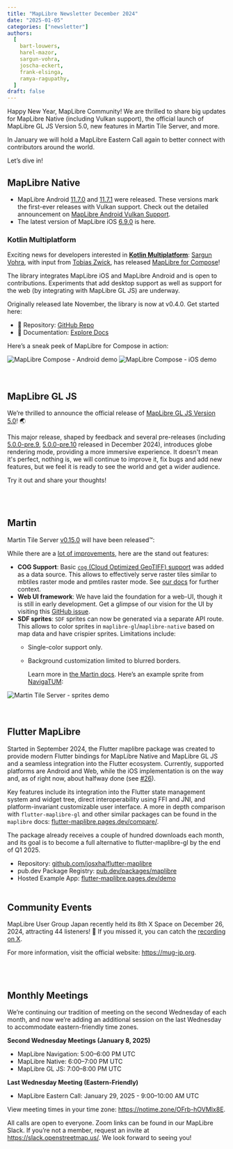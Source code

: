```yaml
---
title: "MapLibre Newsletter December 2024"
date: "2025-01-05"
categories: ["newsletter"]
authors:
  [
    bart-louwers,
    harel-mazor,
    sargun-vohra,
    joscha-eckert,
    frank-elsinga,
    ramya-ragupathy,
  ]
draft: false
---
```



Happy New Year, MapLibre Community! We are thrilled to share big updates for MapLibre Native (including Vulkan support), the official launch of MapLibre GL JS Version 5.0, new features in Martin Tile Server, and more.

In January we will hold a MapLibre Eastern Call again to better connect with contributors around the world.

Let’s dive in!

## MapLibre Native

- MapLibre Android [11.7.0](https://github.com/maplibre/maplibre-native/releases/tag/android-v11.7.0) and [11.7.1](https://github.com/maplibre/maplibre-native/releases/tag/android-v11.7.1) were released. These versions mark the first-ever releases with Vulkan support. Check out the detailed announcement on [MapLibre Android Vulkan Support](https://maplibre.org/news/2024-12-12-maplibre-android-vulkan/).
- The latest version of MapLibre iOS [6.9.0](https://github.com/maplibre/maplibre-native/releases/tag/ios-v6.9.0) is here.

### Kotlin Multiplatform

Exciting news for developers interested in [**Kotlin Multiplatform**](https://kotlinlang.org/docs/multiplatform.html): [Sargun Vohra](https://github.com/sargunv), with input from [Tobias Zwick](https://github.com/westnordost), has released [MapLibre for Compose](https://github.com/maplibre/maplibre-compose#maplibre-for-compose)!

The library integrates MapLibre iOS and MapLibre Android and is open to contributions. Experiments that add desktop support as well as support for the web (by integrating with MapLibre GL JS) are underway.

Originally released late November, the library is now at v0.4.0. Get started here:

- 📂 Repository: [GitHub Repo](https://github.com/maplibre/maplibre-compose)
- 📖 Documentation: [Explore Docs](https://maplibre.org/maplibre-compose/)

Here’s a sneak peek of MapLibre for Compose in action:

<div
  style={{
    display: "flex",
    justifyContent: "center",
    alignItems: "center",
    gap: "20px",
  }}
>
  <Image
    src={maplibre_compose_android}
    style={{
      maxWidth: "200px",
      width: "100%",
      height: "auto",
      display: "inline-block",
    }}
    alt="MapLibre Compose - Android demo"
  />
  <Image
    src={maplibre_compose_ios}
    style={{
      maxWidth: "200px",
      width: "100%",
      height: "auto",
      display: "inline-block",
    }}
    alt="MapLibre Compose - iOS demo"
  />
</div>
<br></br>

## MapLibre GL JS

We’re thrilled to announce the official release of [MapLibre GL JS Version 5.0](https://github.com/maplibre/maplibre-gl-js/releases/tag/v5.0.0)! 🌏

This major release, shaped by feedback and several pre-releases (including [5.0.0-pre.9](https://github.com/maplibre/maplibre-gl-js/releases/tag/v5.0.0-pre.9), [5.0.0-pre.10](https://github.com/maplibre/maplibre-gl-js/releases/tag/v5.0.0-pre.10) released in December 2024), introduces globe rendering mode, providing a more immersive experience.
It doesn't mean it's perfect, nothing is, we will continue to improve it, fix bugs and add new features, but we feel it is ready to see the world and get a wider audience.

Try it out and share your thoughts!

<br></br>

## Martin

Martin Tile Server [v0.15.0](https://github.com/maplibre/martin/issues/1632) will have been released™:

While there are a [lot of improvements](https://github.com/maplibre/martin/releases/tag/v0.15.0), here are the stand out features:

- **COG Support**: Basic [`cog` (Cloud Optimized GeoTIFF) support](https://maplibre.org/martin/sources-cog-files.html) was added as a data source. This allows to effectively serve raster tiles similar to mbtiles raster mode and pmtiles raster mode. See [our docs](https://maplibre.org/martin/sources-cog-files.html) for further context.
- **Web UI framework**: We have laid the foundation for a web-UI, though it is still in early development. Get a glimpse of our vision for the UI by visiting this [GitHub issue](https://github.com/maplibre/martin/issues/1120).
- **SDF sprites**: `SDF` sprites can now be generated via a separate API route. This allows to color sprites in `maplibre-gl`/`maplibre-native` based on map data and have crispier sprites.
  Limitations include:
  - Single-color support only.
  - Background customization limited to blurred borders.

    Learn more in [the Martin docs](https://maplibre.org/martin/sources-sprites.html). Here’s an example sprite from [NavigaTUM](https://nav.tum.de):

<div style={{ display: "flex", justifyContent: "center" }}>
  <Image
    src={martin_sdf}
    style={{
      maxWidth: "600px",
      width: "100%",
      height: "auto",
      display: "inline-block",
    }}
    alt="Martin Tile Server - sprites demo"
  />
</div>
<br></br>

## Flutter MapLibre

Started in September 2024, the Flutter maplibre package was created to provide modern Flutter bindings for MapLibre Native and MapLibre GL JS and a seamless integration into the Flutter ecosystem. Currently, supported platforms are Android and Web, while the iOS implementation is on the way and, as of right now, about halfway done (see [#26](https://github.com/josxha/flutter-maplibre/issues/26)).

Key features include its integration into the Flutter state management system and widget tree, direct interoperability using FFI and JNI, and platform-invariant customizable user interface. A more in depth comparison with `flutter-maplibre-gl` and other similar packages can be found in the `maplibre` docs: [flutter-maplibre.pages.dev/compare/](https://flutter-maplibre.pages.dev/compare/).

The package already receives a couple of hundred downloads each month, and its goal is to become a full alternative to flutter-maplibre-gl by the end of Q1 2025.

- Repository: [github.com/josxha/flutter-maplibre](https://github.com/josxha/flutter-maplibre)
- pub.dev Package Registry: [pub.dev/packages/maplibre](https://pub.dev/packages/maplibre)
- Hosted Example App: [flutter-maplibre.pages.dev/demo](https://flutter-maplibre.pages.dev/demo/)
  <br></br>

## Community Events

MapLibre User Group Japan recently held its 8th X Space on December 26, 2024, attracting 44 listeners! 🎉 If you missed it, you can catch the [recording on X](https://x.com/i/spaces/1vOGwroapBmKB).

For more information, visit the official website: https://mug-jp.org.

<br></br>

## Monthly Meetings

We’re continuing our tradition of meeting on the second Wednesday of each month, and now we’re adding an additional session on the last Wednesday to accommodate eastern-friendly time zones.

**Second Wednesday Meetings (January 8, 2025)**

- MapLibre Navigation: 5:00–6:00 PM UTC
- MapLibre Native: 6:00–7:00 PM UTC
- MapLibre GL JS: 7:00–8:00 PM UTC

**Last Wednesday Meeting (Eastern-Friendly)**

- MapLibre Eastern Call: January 29, 2025 - 9:00–10:00 AM UTC

View meeting times in your time zone: https://notime.zone/OFrb-hOVMIx8E.

All calls are open to everyone. Zoom links can be found in our MapLibre Slack. If you’re not a member, request an invite at https://slack.openstreetmap.us/. We look forward to seeing you!
